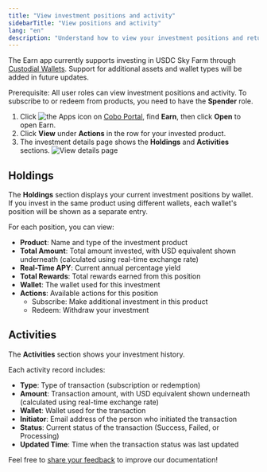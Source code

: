 ```yaml
---
title: "View investment positions and activity"
sidebarTitle: "View positions and activity"
lang: "en"
description: "Understand how to view your investment positions and returns via Cobo Portal, ensuring transparency in your investment operations."
---
```


<Info>The Earn app currently supports investing in USDC Sky Farm through [Custodial Wallets](/en/portal/custodial-wallets/introduction). Support for additional assets and wallet types will be added in future updates.</Info>

<Note>Prerequisite: All user roles can view investment positions and activity. To subscribe to or redeem from products, you need to have the **Spender** role.</Note>

1. Click <img src="/en/images/common/icon_apps.svg" className="icon" alt="the Apps icon"/> on [Cobo Portal](https://portal.cobo.com/login), find **Earn**, then click **Open** to open Earn.
2. Click **View** under **Actions** in the row for your invested product.
3. The investment details page shows the **Holdings** and **Activities** sections.
    <img src="/en/images/portal-apps/earn/earn_view.png" className="screenshot_full_screen" alt="View details page"/>

## Holdings

The **Holdings** section displays your current investment positions by wallet. If you invest in the same product using different wallets, each wallet's position will be shown as a separate entry.

For each position, you can view:
- **Product**: Name and type of the investment product
- **Total Amount**: Total amount invested, with USD equivalent shown underneath (calculated using real-time exchange rate)
- **Real-Time APY**: Current annual percentage yield
- **Total Rewards**: Total rewards earned from this position
- **Wallet**: The wallet used for this investment
- **Actions**: Available actions for this position
  - Subscribe: Make additional investment in this product
  - Redeem: Withdraw your investment

## Activities

The **Activities** section shows your investment history. 

Each activity record includes:
- **Type**: Type of transaction (subscription or redemption)
- **Amount**: Transaction amount, with USD equivalent shown underneath (calculated using real-time exchange rate)
- **Wallet**: Wallet used for the transaction
- **Initiator**: Email address of the person who initiated the transaction
- **Status**: Current status of the transaction (Success, Failed, or Processing)
- **Updated Time**: Time when the transaction status was last updated

<Tip>Feel free to [share your feedback](https://forms.zohopublic.com/cobo/form/DocumentFeedbackForm/formperma/QvLOhxJv1_JMsJ-1dleZ8Itb_7rzN-LtgvsDdxosoVI?referrername=manuals) to improve our documentation!</Tip>
